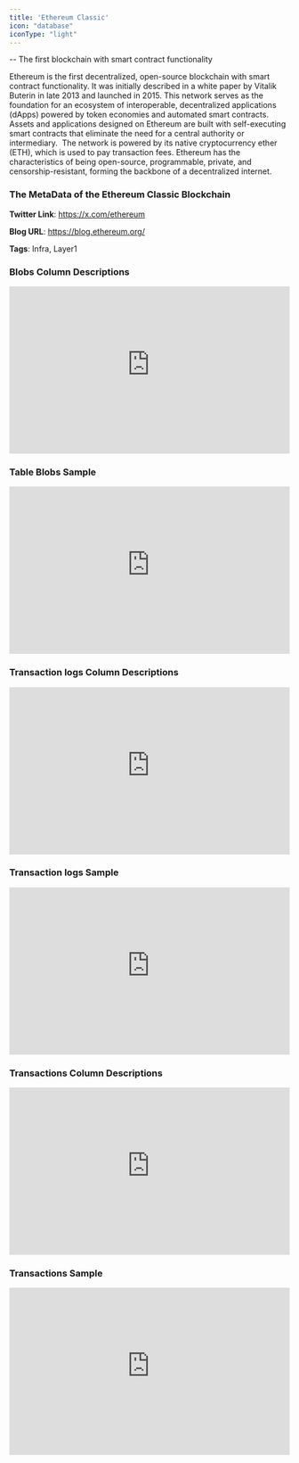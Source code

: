 ```yaml
---
title: 'Ethereum Classic'
icon: "database"
iconType: "light"
---
```

-- The first blockchain with smart contract functionality

Ethereum is the first decentralized, open-source blockchain with smart contract functionality. It was initially described in a white paper by Vitalik Buterin in late 2013 and launched in 2015. This network serves as the foundation for an ecosystem of interoperable, decentralized applications (dApps) powered by token economies and automated smart contracts. Assets and applications designed on Ethereum are built with self-executing smart contracts that eliminate the need for a central authority or intermediary.  The network is powered by its native cryptocurrency ether (ETH), which is used to pay transaction fees. Ethereum has the characteristics of being open-source, programmable, private, and censorship-resistant, forming the backbone of a decentralized internet.

### The MetaData of the Ethereum Classic Blockchain

**Twitter Link**: https://x.com/ethereum

**Blog URL**: https://blog.ethereum.org/

**Tags**: Infra, Layer1

### Blobs Column Descriptions

<div>
    <iframe
        src="https://doc-embed-app.chainbasehq.com/columns/ethereum.blobs"
        width="100%"
        height="300px"
        frameBorder="0"
        scrolling="no"
    ></iframe>
</div>

### Table Blobs Sample

<div>
    <iframe
        src="https://doc-embed-app.chainbasehq.com/data/ethereum.blobs"
        width="100%"
        height="300px"
        frameBorder="0"
        scrolling="no"
    ></iframe>
</div>

### Transaction logs Column Descriptions

<div>
    <iframe
        src="https://doc-embed-app.chainbasehq.com/columns/ethereum.transaction_logs"
        width="100%"
        height="300px"
        frameBorder="0"
        scrolling="no"
    ></iframe>
</div>

### Transaction logs Sample

<div>
    <iframe
        src="https://doc-embed-app.chainbasehq.com/data/ethereum.transaction_logs"
        width="100%"
        height="300px"
        frameBorder="0"
        scrolling="no"
    ></iframe>
</div>

### Transactions Column Descriptions

<div>
    <iframe
        src="https://doc-embed-app.chainbasehq.com/columns/ethereum.transactions"
        width="100%"
        height="300px"
        frameBorder="0"
        scrolling="no"
    ></iframe>
</div>

### Transactions Sample

<div>
    <iframe
        src="https://doc-embed-app.chainbasehq.com/data/ethereum.transactions"
        width="100%"
        height="300px"
        frameBorder="0"
        scrolling="no"
    ></iframe>
</div>